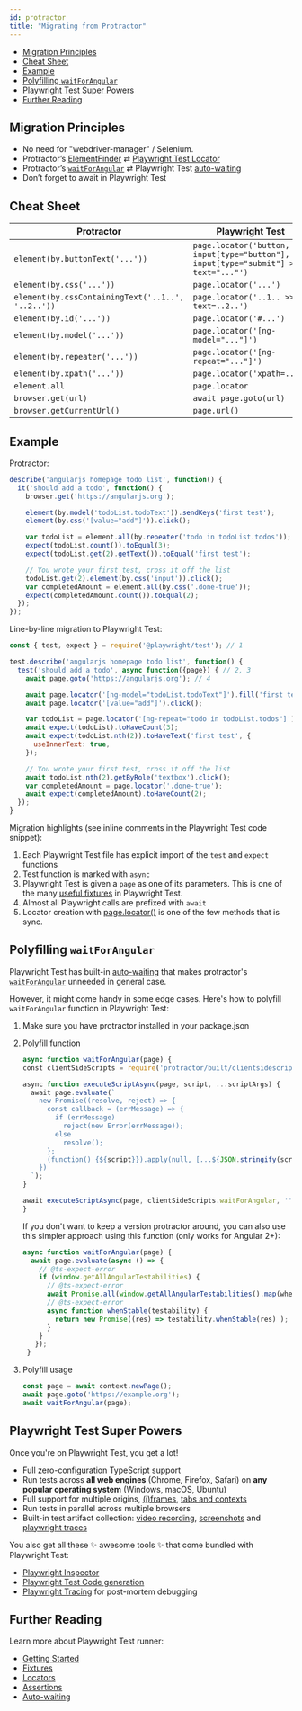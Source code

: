 ```yaml
---
id: protractor
title: "Migrating from Protractor"
---
```


- [Migration Principles](#migration-principles)
- [Cheat Sheet](#cheat-sheet)
- [Example](#example)
- [Polyfilling `waitForAngular`](#polyfilling-waitforangular)
- [Playwright Test Super Powers](#playwright-test-super-powers)
- [Further Reading](#further-reading)

## Migration Principles
- No need for "webdriver-manager" / Selenium.
- Protractor’s [ElementFinder] ⇄ [Playwright Test Locator](./api/class-locator)
- Protractor’s [`waitForAngular`] ⇄ Playwright Test [auto-waiting](./actionability.mdx)
- Don’t forget to await in Playwright Test

## Cheat Sheet

| Protractor                                        | Playwright Test                         |
|---------------------------------------------------|-----------------------------------------|
| `element(by.buttonText('...'))`                   | `page.locator('button, input[type="button"], input[type="submit"] >> text="..."')` |
| `element(by.css('...'))`                          | `page.locator('...')`                   |
| `element(by.cssContainingText('..1..', '..2..'))` | `page.locator('..1.. >> text=..2..')`   |
| `element(by.id('...'))`                           | `page.locator('#...')`                  |
| `element(by.model('...'))`                        | `page.locator('[ng-model="..."]')`      |
| `element(by.repeater('...'))`                     | `page.locator('[ng-repeat="..."]')`     |
| `element(by.xpath('...'))`                        | `page.locator('xpath=...')`             |
| `element.all`                                     | `page.locator`                          |
| `browser.get(url)`                                | `await page.goto(url)`                  |
| `browser.getCurrentUrl()`                         | `page.url()`                            |

## Example

Protractor:

```js
describe('angularjs homepage todo list', function() {
  it('should add a todo', function() {
    browser.get('https://angularjs.org');

    element(by.model('todoList.todoText')).sendKeys('first test');
    element(by.css('[value="add"]')).click();

    var todoList = element.all(by.repeater('todo in todoList.todos'));
    expect(todoList.count()).toEqual(3);
    expect(todoList.get(2).getText()).toEqual('first test');

    // You wrote your first test, cross it off the list
    todoList.get(2).element(by.css('input')).click();
    var completedAmount = element.all(by.css('.done-true'));
    expect(completedAmount.count()).toEqual(2);
  });
});
```

Line-by-line migration to Playwright Test:

```js
const { test, expect } = require('@playwright/test'); // 1

test.describe('angularjs homepage todo list', function() {
  test('should add a todo', async function({page}) { // 2, 3
    await page.goto('https://angularjs.org'); // 4

    await page.locator('[ng-model="todoList.todoText"]').fill('first test');
    await page.locator('[value="add"]').click();

    var todoList = page.locator('[ng-repeat="todo in todoList.todos"]'); // 5
    await expect(todoList).toHaveCount(3);
    await expect(todoList.nth(2)).toHaveText('first test', {
      useInnerText: true,
    });

    // You wrote your first test, cross it off the list
    await todoList.nth(2).getByRole('textbox').click();
    var completedAmount = page.locator('.done-true');
    await expect(completedAmount).toHaveCount(2);
  });
}
```

Migration highlights (see inline comments in the Playwright Test code snippet):
1. Each Playwright Test file has explicit import of the `test` and `expect` functions
1. Test function is marked with `async`
1. Playwright Test is given a `page` as one of its parameters. This is one of the many [useful fixtures](./api/class-fixtures) in Playwright Test.
1. Almost all Playwright calls are prefixed with `await`
1. Locator creation with [page.locator()](/api/class-page.mdx#page-locator) is one of the few methods that is sync.

## Polyfilling `waitForAngular`

Playwright Test has built-in [auto-waiting](./actionability.mdx) that makes protractor's [`waitForAngular`] unneeded in general case.

However, it might come handy in some edge cases. Here's how to polyfill `waitForAngular` function in Playwright Test:
1. Make sure you have protractor installed in your package.json
1. Polyfill function
   
   ```js
   async function waitForAngular(page) {
   ​const clientSideScripts = require('protractor/built/clientsidescripts.js');
   
   ​async function executeScriptAsync(page, script, ...scriptArgs) {
     ​await page.evaluate(`
       ​new Promise((resolve, reject) => {
         ​const callback = (errMessage) => {
           ​if (errMessage)
             ​reject(new Error(errMessage));
           ​else
             ​resolve();
         ​};
         ​(function() {${script}}).apply(null, [...${JSON.stringify(scriptArgs)}, callback]);
       ​})
     ​`);
   ​}
   
   ​await executeScriptAsync(page, clientSideScripts.waitForAngular, '');
   }
   ```
   
   If you don't want to keep a version protractor around, you can also use this simpler approach using this function (only works for Angular 2+):
   
   ```js
   async function waitForAngular(page) {
     await page.evaluate(async () => {
       // @ts-expect-error
       if (window.getAllAngularTestabilities) {
         // @ts-expect-error
         await Promise.all(window.getAllAngularTestabilities().map(whenStable));
         // @ts-expect-error
         async function whenStable(testability) {
           return new Promise((res) => testability.whenStable(res) );
         }
       }
      });
    }
   ```
   
1. Polyfill usage
   
   ```js
   const page = await context.newPage();
   await page.goto('https://example.org');
   await waitForAngular(page);
   ```
   
## Playwright Test Super Powers

Once you're on Playwright Test, you get a lot!
- Full zero-configuration TypeScript support
- Run tests across **all web engines** (Chrome, Firefox, Safari) on **any popular operating system** (Windows, macOS, Ubuntu)
- Full support for multiple origins, [(i)frames](./api/class-frame), [tabs and contexts](./pages)
- Run tests in parallel across multiple browsers
- Built-in test artifact collection: [video recording](./test-configuration#record-video), [screenshots](./test-configuration#automatic-screenshots) and [playwright traces](./test-configuration#record-test-trace)

You also get all these ✨ awesome tools ✨ that come bundled with Playwright Test:
- [Playwright Inspector](./debug.mdx)
- [Playwright Test Code generation](./auth#code-generation)
- [Playwright Tracing](./trace-viewer) for post-mortem debugging

## Further Reading

Learn more about Playwright Test runner:
- [Getting Started](./intro)
- [Fixtures](./test-fixtures)
- [Locators](./locators)
- [Assertions](./test-assertions)
- [Auto-waiting](./actionability)

[ElementFinder]: https://www.protractortest.org/#/api?view=ElementFinder
[`waitForAngular`]: https://www.protractortest.org/#/api?view=ProtractorBrowser.prototype.waitForAngular


[Accessibility]: /api/class-accessibility.mdx "Accessibility"
[Android]: /api/class-android.mdx "Android"
[AndroidDevice]: /api/class-androiddevice.mdx "AndroidDevice"
[AndroidInput]: /api/class-androidinput.mdx "AndroidInput"
[AndroidSocket]: /api/class-androidsocket.mdx "AndroidSocket"
[AndroidWebView]: /api/class-androidwebview.mdx "AndroidWebView"
[APIRequest]: /api/class-apirequest.mdx "APIRequest"
[APIRequestContext]: /api/class-apirequestcontext.mdx "APIRequestContext"
[APIResponse]: /api/class-apiresponse.mdx "APIResponse"
[APIResponseAssertions]: /api/class-apiresponseassertions.mdx "APIResponseAssertions"
[Browser]: /api/class-browser.mdx "Browser"
[BrowserContext]: /api/class-browsercontext.mdx "BrowserContext"
[BrowserServer]: /api/class-browserserver.mdx "BrowserServer"
[BrowserType]: /api/class-browsertype.mdx "BrowserType"
[CDPSession]: /api/class-cdpsession.mdx "CDPSession"
[ConsoleMessage]: /api/class-consolemessage.mdx "ConsoleMessage"
[Coverage]: /api/class-coverage.mdx "Coverage"
[Dialog]: /api/class-dialog.mdx "Dialog"
[Download]: /api/class-download.mdx "Download"
[Electron]: /api/class-electron.mdx "Electron"
[ElectronApplication]: /api/class-electronapplication.mdx "ElectronApplication"
[ElementHandle]: /api/class-elementhandle.mdx "ElementHandle"
[FileChooser]: /api/class-filechooser.mdx "FileChooser"
[Frame]: /api/class-frame.mdx "Frame"
[FrameLocator]: /api/class-framelocator.mdx "FrameLocator"
[JSHandle]: /api/class-jshandle.mdx "JSHandle"
[Keyboard]: /api/class-keyboard.mdx "Keyboard"
[Locator]: /api/class-locator.mdx "Locator"
[LocatorAssertions]: /api/class-locatorassertions.mdx "LocatorAssertions"
[Logger]: /api/class-logger.mdx "Logger"
[Mouse]: /api/class-mouse.mdx "Mouse"
[Page]: /api/class-page.mdx "Page"
[PageAssertions]: /api/class-pageassertions.mdx "PageAssertions"
[Playwright]: /api/class-playwright.mdx "Playwright"
[PlaywrightAssertions]: /api/class-playwrightassertions.mdx "PlaywrightAssertions"
[Request]: /api/class-request.mdx "Request"
[Response]: /api/class-response.mdx "Response"
[Route]: /api/class-route.mdx "Route"
[Selectors]: /api/class-selectors.mdx "Selectors"
[SnapshotAssertions]: /api/class-snapshotassertions.mdx "SnapshotAssertions"
[TimeoutError]: /api/class-timeouterror.mdx "TimeoutError"
[Touchscreen]: /api/class-touchscreen.mdx "Touchscreen"
[Tracing]: /api/class-tracing.mdx "Tracing"
[Video]: /api/class-video.mdx "Video"
[WebSocket]: /api/class-websocket.mdx "WebSocket"
[Worker]: /api/class-worker.mdx "Worker"
[Fixtures]: /api/class-fixtures.mdx "Fixtures"
[Test]: /api/class-test.mdx "Test"
[TestConfig]: /api/class-testconfig.mdx "TestConfig"
[TestError]: /api/class-testerror.mdx "TestError"
[TestInfo]: /api/class-testinfo.mdx "TestInfo"
[TestOptions]: /api/class-testoptions.mdx "TestOptions"
[TestProject]: /api/class-testproject.mdx "TestProject"
[TestStore]: /api/class-teststore.mdx "TestStore"
[WorkerInfo]: /api/class-workerinfo.mdx "WorkerInfo"
[Location]: /api/class-location.mdx "Location"
[Reporter]: /api/class-reporter.mdx "Reporter"
[Suite]: /api/class-suite.mdx "Suite"
[TestCase]: /api/class-testcase.mdx "TestCase"
[TestResult]: /api/class-testresult.mdx "TestResult"
[TestStep]: /api/class-teststep.mdx "TestStep"
[Element]: https://developer.mozilla.org/en-US/docs/Web/API/element "Element"
[EvaluationArgument]: /evaluating.mdx#evaluation-argument "EvaluationArgument"
[Promise]: https://developer.mozilla.org/en-US/docs/Web/JavaScript/Reference/Global_Objects/Promise "Promise"
[iterator]: https://developer.mozilla.org/en-US/docs/Web/JavaScript/Reference/Iteration_protocols "Iterator"
[origin]: https://developer.mozilla.org/en-US/docs/Glossary/Origin "Origin"
[selector]: https://developer.mozilla.org/en-US/docs/Web/CSS/CSS_Selectors "selector"
[Serializable]: https://developer.mozilla.org/en-US/docs/Web/JavaScript/Reference/Global_Objects/JSON/stringify#Description "Serializable"
[UIEvent.detail]: https://developer.mozilla.org/en-US/docs/Web/API/UIEvent/detail "UIEvent.detail"
[UnixTime]: https://en.wikipedia.org/wiki/Unix_time "Unix Time"
[xpath]: https://developer.mozilla.org/en-US/docs/Web/XPath "xpath"

[Array]: https://developer.mozilla.org/en-US/docs/Web/JavaScript/Reference/Global_Objects/Array "Array"
[boolean]: https://developer.mozilla.org/en-US/docs/Web/JavaScript/Data_structures#Boolean_type "Boolean"
[Buffer]: https://nodejs.org/api/buffer.html#buffer_class_buffer "Buffer"
[ChildProcess]: https://nodejs.org/api/child_process.html "ChildProcess"
[Error]: https://nodejs.org/api/errors.html#errors_class_error "Error"
[EventEmitter]: https://nodejs.org/api/events.html#events_class_eventemitter "EventEmitter"
[function]: https://developer.mozilla.org/en-US/docs/Web/JavaScript/Reference/Global_Objects/Function "Function"
[Map]: https://developer.mozilla.org/en-US/docs/Web/JavaScript/Reference/Global_Objects/Map "Map"
[null]: https://developer.mozilla.org/en-US/docs/Web/JavaScript/Reference/Global_Objects/null "null"
[number]: https://developer.mozilla.org/en-US/docs/Web/JavaScript/Data_structures#Number_type "Number"
[Object]: https://developer.mozilla.org/en-US/docs/Web/JavaScript/Reference/Global_Objects/Object "Object"
[Promise]: https://developer.mozilla.org/en-US/docs/Web/JavaScript/Reference/Global_Objects/Promise "Promise"
[Readable]: https://nodejs.org/api/stream.html#stream_class_stream_readable "Readable"
[ReadStream]: https://nodejs.org/api/fs.html#class-fsreadstream "ReadStream"
[RegExp]: https://developer.mozilla.org/en-US/docs/Web/JavaScript/Reference/Global_Objects/RegExp "RegExp"
[string]: https://developer.mozilla.org/en-US/docs/Web/JavaScript/Data_structures#String_type "string"
[void]: https://developer.mozilla.org/en-US/docs/Web/JavaScript/Reference/Global_Objects/undefined "void"
[URL]: https://nodejs.org/api/url.html "URL"

[all available image tags]: https://mcr.microsoft.com/en-us/product/playwright/about "all available image tags"
[Docker Hub]: https://hub.docker.com/_/microsoft-playwright "Docker Hub"
[Dockerfile.focal]: https://github.com/microsoft/playwright/blob/main/utils/docker/Dockerfile.focal "Dockerfile.focal"
